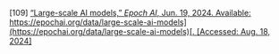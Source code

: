 \[109\]	[“Large-scale AI models,” *Epoch AI*, Jun. 19, 2024\. Available:](http://paperpile.com/b/Lj1YHA/WEhpX) [https://epochai.org/data/large-scale-ai-models](https://epochai.org/data/large-scale-ai-models)[. \[Accessed: Aug. 18, 2024\]](http://paperpile.com/b/Lj1YHA/WEhpX)